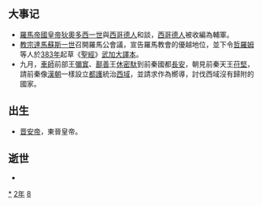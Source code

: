 {{yearTOC|382|东晋'''[[太元_(晋孝武帝)|太元]]七年'''；前秦'''[[建元_(苻坚)|建元]]十八年'''}}

== 大事记 ==
*[[羅馬帝國皇帝|羅馬帝國皇帝]][[狄奧多西一世|狄奧多西一世]]與[[西哥德人|西哥德人]]和談，[[西哥德人|西哥德人]]被收編為輔軍。
*[[教宗|教宗]][[達馬蘇斯一世|達馬蘇斯一世]]召開羅馬公會議，宣告羅馬教會的優越地位，並下令[[哲羅姆|哲羅姆]]等人於[[383年|383年]]起草《[[聖經|聖經]]》[[武加大譯本|武加大譯本]]。
*九月，[[車師|車師]]前部王[[彌窴|彌窴]]、[[鄯善|鄯善]]王[[休密馱|休密馱]]到前秦國都[[長安|長安]]，朝見前秦天王[[苻堅|苻堅]]，請前秦像[[漢朝|漢朝]]一樣設立[[都護|都護]]統治[[西域|西域]]，並請求作為嚮導，討伐西域沒有歸附的國家。

== 出生 ==
*[[晋安帝|晋安帝]]，東晉皇帝。

== 逝世 ==
{{Wikisource year mention}}
*

[[Category:382年|*]]
[[Category:380年代|2年]]
[[Category:4世纪各年|8]]